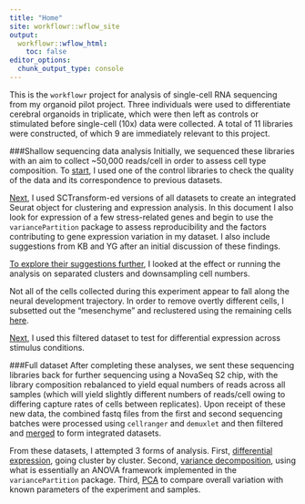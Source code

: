 ```yaml
---
title: "Home"
site: workflowr::wflow_site
output:
  workflowr::wflow_html:
    toc: false
editor_options:
  chunk_output_type: console
---
```


This is the `workflowr` project for analysis of single-cell RNA sequencing from my organoid pilot project.  Three individuals were used to differentiate cerebral organoids in triplicate, which were then left as controls or stimulated before single-cell (10x) data were collected.  A total of 11 libraries were constructed, of which 9 are immediately relevant to this project.

###Shallow sequencing data analysis
Initially, we sequenced these libraries with an aim to collect ~50,000 reads/cell in order to assess cell type composition.  To [start](precheck.html), I used one of the control libraries to check the quality of the data and its correspondence to previous datasets.

[Next](combine_experiments.html), I used SCTransform-ed versions of all datasets to create an integrated Seurat object for clustering and expression analysis.  In this document I also look for expression of a few stress-related genes and begin to use the `variancePartition` package to assess reproducibility and the factors contributing to gene expression variation in my dataset.  I also include suggestions from KB and YG after an initial discussion of these findings.

[To explore their suggestions further](variance-estimation.html), I looked at the effect or running the analysis on separated clusters and downsampling cell numbers.

Not all of the cells collected during this experiment appear to fall along the neural development trajectory.  In order to remove overtly different cells, I subsetted out the "mesenchyme" and reclustered using the remaining cells [here](remove-mesenchyme.html).

[Next](de.html), I used this filtered dataset to test for differential expression across stimulus conditions.

###Full dataset
After completing these analyses, we sent these sequencing libraries back for further sequencing using a NovaSeq S2 chip, with the library composition rebalanced to yield equal numbers of reads across all samples (which will yield slightly different numbers of reads/cell owing to differing capture rates of cells between replicates).  Upon receipt of these new data, the combined fastq files from the first and second sequencing batches were processed using `cellranger` and `demuxlet` and then filtered and [merged](merge_full_data.html) to form integrated datasets.

From these datasets, I attempted 3 forms of analysis.  First, [differential expression](de_full.html), going cluster by cluster.  Second, [variance decomposition](variance_full.html), using what is essentially an ANOVA framework implemented in the `variancePartition` package.  Third, [PCA](pca_full.html) to compare overall variation with known parameters of the experiment and samples.
